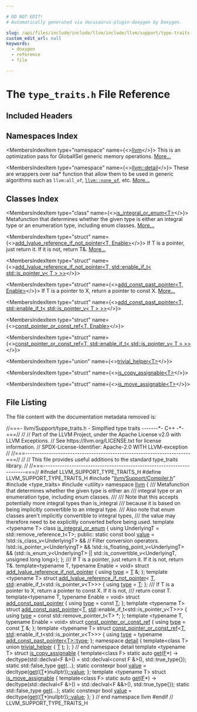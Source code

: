 ```yaml
---

# DO NOT EDIT!
# Automatically generated via docusaurus-plugin-doxygen by Doxygen.

slug: /api/files/include/include/llvm/include/llvm/support/type-traits-h
custom_edit_url: null
keywords:
  - doxygen
  - reference
  - file

---
```





# The `type_traits.h` File Reference

<DoxygenPage pluginConfig={pluginConfig}>



## Included Headers

<IncludesList>
<IncludesListItem
  filePath="llvm/Support/Compiler.h"
  permalink="/docs/api/files/include/include/llvm/include/llvm/support/compiler-h"
  isLocal="true" />
<IncludesListItem
  filePath="type_traits"
  permalink=""
  isLocal="false" />
<IncludesListItem
  filePath="utility"
  permalink=""
  isLocal="false" />
</IncludesList>

## Namespaces Index

<MembersIndex>

<MembersIndexItem
  type="namespace"
  name={<><a href="/docs/api/namespaces/llvm">llvm</a></>}>
This is an optimization pass for GlobalISel generic memory operations. <a href="/docs/api/namespaces/llvm/#details">More...</a>
</MembersIndexItem>

<MembersIndexItem
  type="namespace"
  name={<><a href="/docs/api/namespaces/llvm/detail">llvm::detail</a></>}>
These are wrappers over isa&#42; function that allow them to be used in generic algorithms such as <code>llvm:all&#95;of</code>, <code><a href="/docs/api/namespaces/llvm/#a7dc3069afa2ce5ea62ac2eb183e51c00">llvm::none&#95;of</a></code>, etc. <a href="/docs/api/namespaces/llvm/detail/#details">More...</a>
</MembersIndexItem>

</MembersIndex>

## Classes Index

<MembersIndex>

<MembersIndexItem
  type="class"
  name={<><a href="/docs/api/classes/llvm/is-integral-or-enum">is_integral_or_enum&lt;T&gt;</a></>}>
Metafunction that determines whether the given type is either an integral type or an enumeration type, including enum classes. <a href="/docs/api/classes/llvm/is-integral-or-enum/#details">More...</a>
</MembersIndexItem>

<MembersIndexItem
  type="struct"
  name={<><a href="/docs/api/structs/llvm/add-lvalue-reference-if-not-pointer">add_lvalue_reference_if_not_pointer&lt;T, Enable&gt;</a></>}>
If T is a pointer, just return it. If it is not, return T&amp;. <a href="/docs/api/structs/llvm/add-lvalue-reference-if-not-pointer/#details">More...</a>
</MembersIndexItem>

<MembersIndexItem
  type="struct"
  name={<><a href="/docs/api/structs/llvm/add-lvalue-reference-if-not-pointer-09178b941a64b0438383204d641fc5a5">add_lvalue_reference_if_not_pointer&lt;T, std::enable_if_t&lt; std::is_pointer_v&lt; T &gt; &gt;&gt;</a></>}>
</MembersIndexItem>

<MembersIndexItem
  type="struct"
  name={<><a href="/docs/api/structs/llvm/add-const-past-pointer">add_const_past_pointer&lt;T, Enable&gt;</a></>}>
If T is a pointer to X, return a pointer to const X. <a href="/docs/api/structs/llvm/add-const-past-pointer/#details">More...</a>
</MembersIndexItem>

<MembersIndexItem
  type="struct"
  name={<><a href="/docs/api/structs/llvm/add-const-past-pointer-09178b941a64b0438383204d641fc5a5">add_const_past_pointer&lt;T, std::enable_if_t&lt; std::is_pointer_v&lt; T &gt; &gt;&gt;</a></>}>
</MembersIndexItem>

<MembersIndexItem
  type="struct"
  name={<><a href="/docs/api/structs/llvm/const-pointer-or-const-ref">const_pointer_or_const_ref&lt;T, Enable&gt;</a></>}>
</MembersIndexItem>

<MembersIndexItem
  type="struct"
  name={<><a href="/docs/api/structs/llvm/const-pointer-or-const-ref-09178b941a64b0438383204d641fc5a5">const_pointer_or_const_ref&lt;T, std::enable_if_t&lt; std::is_pointer_v&lt; T &gt; &gt;&gt;</a></>}>
</MembersIndexItem>

<MembersIndexItem
  type="union"
  name={<><a href="/docs/api/unions/llvm/detail/trivial-helper">trivial_helper&lt;T&gt;</a></>}>
</MembersIndexItem>

<MembersIndexItem
  type="struct"
  name={<><a href="/docs/api/structs/llvm/is-copy-assignable">is_copy_assignable&lt;T&gt;</a></>}>
</MembersIndexItem>

<MembersIndexItem
  type="struct"
  name={<><a href="/docs/api/structs/llvm/is-move-assignable">is_move_assignable&lt;T&gt;</a></>}>
</MembersIndexItem>

</MembersIndex>


## File Listing

The file content with the documentation metadata removed is:

<ProgramListing>

<Link id="l00001" /><CodeLine lineNumber="1"><span class="doxyHighlightComment">//===- llvm/Support/type&#95;traits.h - Simplfied type traits -------&#42;- C++ -&#42;-===//</span></CodeLine>
<Link id="l00002" /><CodeLine lineNumber="2"><span class="doxyHighlightComment">//</span></CodeLine>
<Link id="l00003" /><CodeLine lineNumber="3"><span class="doxyHighlightComment">// Part of the LLVM Project, under the Apache License v2.0 with LLVM Exceptions.</span></CodeLine>
<Link id="l00004" /><CodeLine lineNumber="4"><span class="doxyHighlightComment">// See https://llvm.org/LICENSE.txt for license information.</span></CodeLine>
<Link id="l00005" /><CodeLine lineNumber="5"><span class="doxyHighlightComment">// SPDX-License-Identifier: Apache-2.0 WITH LLVM-exception</span></CodeLine>
<Link id="l00006" /><CodeLine lineNumber="6"><span class="doxyHighlightComment">//</span></CodeLine>
<Link id="l00007" /><CodeLine lineNumber="7"><span class="doxyHighlightComment">//===----------------------------------------------------------------------===//</span></CodeLine>
<Link id="l00008" /><CodeLine lineNumber="8"><span class="doxyHighlightComment">//</span></CodeLine>
<Link id="l00009" /><CodeLine lineNumber="9"><span class="doxyHighlightComment">// This file provides useful additions to the standard type&#95;traits library.</span></CodeLine>
<Link id="l00010" /><CodeLine lineNumber="10"><span class="doxyHighlightComment">//</span></CodeLine>
<Link id="l00011" /><CodeLine lineNumber="11"><span class="doxyHighlightComment">//===----------------------------------------------------------------------===//</span></CodeLine>
<Link id="l00012" /><CodeLine lineNumber="12"></CodeLine>
<Link id="l00013" /><CodeLine lineNumber="13"><span class="doxyHighlightPreprocessor">#ifndef LLVM&#95;SUPPORT&#95;TYPE&#95;TRAITS&#95;H</span></CodeLine>
<Link id="l00014" /><CodeLine lineNumber="14"><span class="doxyHighlightPreprocessor">#define LLVM&#95;SUPPORT&#95;TYPE&#95;TRAITS&#95;H</span></CodeLine>
<Link id="l00015" /><CodeLine lineNumber="15"></CodeLine>
<Link id="l00016" /><CodeLine lineNumber="16"><span class="doxyHighlightPreprocessor">#include &quot;<a href="/docs/api/files/include/include/llvm/include/llvm/support/compiler-h">llvm/Support/Compiler.h</a>&quot;</span></CodeLine>
<Link id="l00017" /><CodeLine lineNumber="17"><span class="doxyHighlightPreprocessor">#include &lt;type&#95;traits&gt;</span></CodeLine>
<Link id="l00018" /><CodeLine lineNumber="18"><span class="doxyHighlightPreprocessor">#include &lt;utility&gt;</span></CodeLine>
<Link id="l00019" /><CodeLine lineNumber="19"></CodeLine>
<Link id="l00020" /><CodeLine lineNumber="20"><span class="doxyHighlightKeyword">namespace </span><span class="doxyHighlight"><a href="/docs/api/namespaces/llvm">llvm</a> &#123;</span></CodeLine>
<Link id="l00021" /><CodeLine lineNumber="21"></CodeLine>
<Link id="l00022" /><CodeLine lineNumber="22"></CodeLine>
<Link id="l00023" /><CodeLine lineNumber="23"><span class="doxyHighlightComment">/// Metafunction that determines whether the given type is either an</span></CodeLine>
<Link id="l00024" /><CodeLine lineNumber="24"><span class="doxyHighlightComment">/// integral type or an enumeration type, including enum classes.</span></CodeLine>
<Link id="l00025" /><CodeLine lineNumber="25"><span class="doxyHighlightComment">///</span></CodeLine>
<Link id="l00026" /><CodeLine lineNumber="26"><span class="doxyHighlightComment">/// Note that this accepts potentially more integral types than is&#95;integral</span></CodeLine>
<Link id="l00027" /><CodeLine lineNumber="27"><span class="doxyHighlightComment">/// because it is based on being implicitly convertible to an integral type.</span></CodeLine>
<Link id="l00028" /><CodeLine lineNumber="28"><span class="doxyHighlightComment">/// Also note that enum classes aren&#39;t implicitly convertible to integral types,</span></CodeLine>
<Link id="l00029" /><CodeLine lineNumber="29"><span class="doxyHighlightComment">/// the value may therefore need to be explicitly converted before being used.</span></CodeLine>
<Link id="l00030" /><CodeLine lineNumber="30" lineLink="/docs/api/classes/llvm/is-integral-or-enum"><span class="doxyHighlightKeyword">template</span><span class="doxyHighlight"> &lt;</span><span class="doxyHighlightKeyword">typename</span><span class="doxyHighlight"> T&gt; </span><span class="doxyHighlightKeyword">class </span><span class="doxyHighlight"><a href="/docs/api/classes/llvm/is-integral-or-enum">is&#95;integral&#95;or&#95;enum</a> &#123;</span></CodeLine>
<Link id="l00031" /><CodeLine lineNumber="31"><span class="doxyHighlight">  </span><span class="doxyHighlightKeyword">using </span><span class="doxyHighlight">UnderlyingT = std::remove&#95;reference&#95;t&lt;T&gt;;</span></CodeLine>
<Link id="l00032" /><CodeLine lineNumber="32"></CodeLine>
<Link id="l00033" /><CodeLine lineNumber="33"><span class="doxyHighlightKeyword">public</span><span class="doxyHighlight">:</span></CodeLine>
<Link id="l00034" /><CodeLine lineNumber="34" lineLink="/docs/api/classes/llvm/is-integral-or-enum/#a8f7f2d740b21f5926a964eb7b5f22196"><span class="doxyHighlight">  </span><span class="doxyHighlightKeyword">static</span><span class="doxyHighlight"> </span><span class="doxyHighlightKeyword">const</span><span class="doxyHighlight"> </span><span class="doxyHighlightKeywordType">bool</span><span class="doxyHighlight"> <a href="/docs/api/classes/llvm/is-integral-or-enum/#a8f7f2d740b21f5926a964eb7b5f22196">value</a> =</span></CodeLine>
<Link id="l00035" /><CodeLine lineNumber="35"><span class="doxyHighlight">      !std::is&#95;class&#95;v&lt;UnderlyingT&gt; &amp;&amp; </span><span class="doxyHighlightComment">// Filter conversion operators.</span></CodeLine>
<Link id="l00036" /><CodeLine lineNumber="36"><span class="doxyHighlight">      !std::is&#95;pointer&#95;v&lt;UnderlyingT&gt; &amp;&amp;</span></CodeLine>
<Link id="l00037" /><CodeLine lineNumber="37"><span class="doxyHighlight">      !std::is&#95;floating&#95;point&#95;v&lt;UnderlyingT&gt; &amp;&amp;</span></CodeLine>
<Link id="l00038" /><CodeLine lineNumber="38"><span class="doxyHighlight">      (std::is&#95;enum&#95;v&lt;UnderlyingT&gt; ||</span></CodeLine>
<Link id="l00039" /><CodeLine lineNumber="39"><span class="doxyHighlight">       std::is&#95;convertible&#95;v&lt;UnderlyingT, unsigned long long&gt;);</span></CodeLine>
<Link id="l00040" /><CodeLine lineNumber="40"><span class="doxyHighlight">&#125;;</span></CodeLine>
<Link id="l00041" /><CodeLine lineNumber="41"></CodeLine>
<Link id="l00042" /><CodeLine lineNumber="42"><span class="doxyHighlightComment">/// If T is a pointer, just return it. If it is not, return T&amp;.</span></CodeLine>
<Link id="l00043" /><CodeLine lineNumber="43"><span class="doxyHighlightKeyword">template</span><span class="doxyHighlight">&lt;</span><span class="doxyHighlightKeyword">typename</span><span class="doxyHighlight"> T, </span><span class="doxyHighlightKeyword">typename</span><span class="doxyHighlight"> Enable = </span><span class="doxyHighlightKeywordType">void</span><span class="doxyHighlight">&gt;</span></CodeLine>
<Link id="l00044" /><CodeLine lineNumber="44" lineLink="/docs/api/structs/llvm/add-lvalue-reference-if-not-pointer/#a000baed15319c5118ee455ea12dc426c"><span class="doxyHighlightKeyword">struct </span><span class="doxyHighlight"><a href="/docs/api/structs/llvm/add-lvalue-reference-if-not-pointer">add&#95;lvalue&#95;reference&#95;if&#95;not&#95;pointer</a> &#123; </span><span class="doxyHighlightKeyword">using </span><span class="doxyHighlight"><a href="/docs/api/structs/llvm/add-lvalue-reference-if-not-pointer/#a000baed15319c5118ee455ea12dc426c">type</a> = <a href="/docs/api/files/lib/lib/target/lib/target/mips/mips16isellowering-cpp/#a0acb682b8260ab1c60b918599864e2e5">T</a> &amp;; &#125;;</span></CodeLine>
<Link id="l00045" /><CodeLine lineNumber="45"></CodeLine>
<Link id="l00046" /><CodeLine lineNumber="46"><span class="doxyHighlightKeyword">template</span><span class="doxyHighlight"> &lt;</span><span class="doxyHighlightKeyword">typename</span><span class="doxyHighlight"> T&gt;</span></CodeLine>
<Link id="l00047" /><CodeLine lineNumber="47" lineLink="/docs/api/structs/llvm/add-lvalue-reference-if-not-pointer-09178b941a64b0438383204d641fc5a5"><span class="doxyHighlightKeyword">struct </span><span class="doxyHighlight"><a href="/docs/api/structs/llvm/add-lvalue-reference-if-not-pointer">add&#95;lvalue&#95;reference&#95;if&#95;not&#95;pointer</a>&lt;</span></CodeLine>
<Link id="l00048" /><CodeLine lineNumber="48"><span class="doxyHighlight">    <a href="/docs/api/files/lib/lib/target/lib/target/mips/mips16isellowering-cpp/#a0acb682b8260ab1c60b918599864e2e5">T</a>, <a href="/docs/api/namespaces/std">std</a>::enable&#95;if&#95;t&lt;std::is&#95;pointer&#95;v&lt;T&gt;&gt;&gt; &#123;</span></CodeLine>
<Link id="l00049" /><CodeLine lineNumber="49" lineLink="/docs/api/structs/llvm/add-lvalue-reference-if-not-pointer-09178b941a64b0438383204d641fc5a5/#a0cb189e12c40f8aa8e9d2536315cf599"><span class="doxyHighlight">  </span><span class="doxyHighlightKeyword">using </span><span class="doxyHighlight"><a href="/docs/api/structs/llvm/add-lvalue-reference-if-not-pointer-09178b941a64b0438383204d641fc5a5/#a0cb189e12c40f8aa8e9d2536315cf599">type</a> = <a href="/docs/api/files/lib/lib/target/lib/target/mips/mips16isellowering-cpp/#a0acb682b8260ab1c60b918599864e2e5">T</a>;</span></CodeLine>
<Link id="l00050" /><CodeLine lineNumber="50"><span class="doxyHighlight">&#125;;</span></CodeLine>
<Link id="l00051" /><CodeLine lineNumber="51"></CodeLine>
<Link id="l00052" /><CodeLine lineNumber="52"><span class="doxyHighlightComment">/// If T is a pointer to X, return a pointer to const X. If it is not,</span></CodeLine>
<Link id="l00053" /><CodeLine lineNumber="53"><span class="doxyHighlightComment">/// return const T.</span></CodeLine>
<Link id="l00054" /><CodeLine lineNumber="54"><span class="doxyHighlightKeyword">template</span><span class="doxyHighlight">&lt;</span><span class="doxyHighlightKeyword">typename</span><span class="doxyHighlight"> T, </span><span class="doxyHighlightKeyword">typename</span><span class="doxyHighlight"> Enable = </span><span class="doxyHighlightKeywordType">void</span><span class="doxyHighlight">&gt;</span></CodeLine>
<Link id="l00055" /><CodeLine lineNumber="55" lineLink="/docs/api/structs/llvm/add-const-past-pointer/#a8bb1a43c1dd64fe7ad8a2f750d43add2"><span class="doxyHighlightKeyword">struct </span><span class="doxyHighlight"><a href="/docs/api/structs/llvm/add-const-past-pointer">add&#95;const&#95;past&#95;pointer</a> &#123; </span><span class="doxyHighlightKeyword">using </span><span class="doxyHighlight"><a href="/docs/api/structs/llvm/add-const-past-pointer/#a8bb1a43c1dd64fe7ad8a2f750d43add2">type</a> = </span><span class="doxyHighlightKeyword">const</span><span class="doxyHighlight"> <a href="/docs/api/files/lib/lib/target/lib/target/mips/mips16isellowering-cpp/#a0acb682b8260ab1c60b918599864e2e5">T</a>; &#125;;</span></CodeLine>
<Link id="l00056" /><CodeLine lineNumber="56"></CodeLine>
<Link id="l00057" /><CodeLine lineNumber="57"><span class="doxyHighlightKeyword">template</span><span class="doxyHighlight"> &lt;</span><span class="doxyHighlightKeyword">typename</span><span class="doxyHighlight"> T&gt;</span></CodeLine>
<Link id="l00058" /><CodeLine lineNumber="58" lineLink="/docs/api/structs/llvm/add-const-past-pointer-09178b941a64b0438383204d641fc5a5"><span class="doxyHighlightKeyword">struct </span><span class="doxyHighlight"><a href="/docs/api/structs/llvm/add-const-past-pointer">add&#95;const&#95;past&#95;pointer</a>&lt;<a href="/docs/api/files/lib/lib/target/lib/target/mips/mips16isellowering-cpp/#a0acb682b8260ab1c60b918599864e2e5">T</a>, <a href="/docs/api/namespaces/std">std</a>::enable&#95;if&#95;t&lt;std::is&#95;pointer&#95;v&lt;T&gt;&gt;&gt; &#123;</span></CodeLine>
<Link id="l00059" /><CodeLine lineNumber="59" lineLink="/docs/api/structs/llvm/add-const-past-pointer-09178b941a64b0438383204d641fc5a5/#aa09fb99c4f71f2d56860f30d637713c4"><span class="doxyHighlight">  </span><span class="doxyHighlightKeyword">using </span><span class="doxyHighlight"><a href="/docs/api/structs/llvm/add-const-past-pointer-09178b941a64b0438383204d641fc5a5/#aa09fb99c4f71f2d56860f30d637713c4">type</a> = </span><span class="doxyHighlightKeyword">const</span><span class="doxyHighlight"> std::remove&#95;pointer&#95;t&lt;T&gt; &#42;;</span></CodeLine>
<Link id="l00060" /><CodeLine lineNumber="60"><span class="doxyHighlight">&#125;;</span></CodeLine>
<Link id="l00061" /><CodeLine lineNumber="61"></CodeLine>
<Link id="l00062" /><CodeLine lineNumber="62"><span class="doxyHighlightKeyword">template</span><span class="doxyHighlight"> &lt;</span><span class="doxyHighlightKeyword">typename</span><span class="doxyHighlight"> T, </span><span class="doxyHighlightKeyword">typename</span><span class="doxyHighlight"> Enable = </span><span class="doxyHighlightKeywordType">void</span><span class="doxyHighlight">&gt;</span></CodeLine>
<Link id="l00063" /><CodeLine lineNumber="63" lineLink="/docs/api/structs/llvm/const-pointer-or-const-ref"><span class="doxyHighlightKeyword">struct </span><span class="doxyHighlight"><a href="/docs/api/structs/llvm/const-pointer-or-const-ref">const&#95;pointer&#95;or&#95;const&#95;ref</a> &#123;</span></CodeLine>
<Link id="l00064" /><CodeLine lineNumber="64" lineLink="/docs/api/structs/llvm/const-pointer-or-const-ref/#a88f0a3887c075abfe0c9444dcc226aa9"><span class="doxyHighlight">  </span><span class="doxyHighlightKeyword">using </span><span class="doxyHighlight"><a href="/docs/api/structs/llvm/const-pointer-or-const-ref/#a88f0a3887c075abfe0c9444dcc226aa9">type</a> = </span><span class="doxyHighlightKeyword">const</span><span class="doxyHighlight"> <a href="/docs/api/files/lib/lib/target/lib/target/mips/mips16isellowering-cpp/#a0acb682b8260ab1c60b918599864e2e5">T</a> &amp;;</span></CodeLine>
<Link id="l00065" /><CodeLine lineNumber="65"><span class="doxyHighlight">&#125;;</span></CodeLine>
<Link id="l00066" /><CodeLine lineNumber="66"><span class="doxyHighlightKeyword">template</span><span class="doxyHighlight"> &lt;</span><span class="doxyHighlightKeyword">typename</span><span class="doxyHighlight"> T&gt;</span></CodeLine>
<Link id="l00067" /><CodeLine lineNumber="67" lineLink="/docs/api/structs/llvm/const-pointer-or-const-ref-09178b941a64b0438383204d641fc5a5"><span class="doxyHighlightKeyword">struct </span><span class="doxyHighlight"><a href="/docs/api/structs/llvm/const-pointer-or-const-ref">const&#95;pointer&#95;or&#95;const&#95;ref</a>&lt;<a href="/docs/api/files/lib/lib/target/lib/target/mips/mips16isellowering-cpp/#a0acb682b8260ab1c60b918599864e2e5">T</a>, <a href="/docs/api/namespaces/std">std</a>::enable&#95;if&#95;t&lt;std::is&#95;pointer&#95;v&lt;T&gt;&gt;&gt; &#123;</span></CodeLine>
<Link id="l00068" /><CodeLine lineNumber="68" lineLink="/docs/api/structs/llvm/const-pointer-or-const-ref-09178b941a64b0438383204d641fc5a5/#a2024bbf7ad6021a9626e2141f28a718f"><span class="doxyHighlight">  </span><span class="doxyHighlightKeyword">using </span><span class="doxyHighlight"><a href="/docs/api/structs/llvm/const-pointer-or-const-ref-09178b941a64b0438383204d641fc5a5/#a2024bbf7ad6021a9626e2141f28a718f">type</a> = </span><span class="doxyHighlightKeyword">typename</span><span class="doxyHighlight"> <a href="/docs/api/structs/llvm/add-const-past-pointer/#a8bb1a43c1dd64fe7ad8a2f750d43add2">add&#95;const&#95;past&#95;pointer&lt;T&gt;::type</a>;</span></CodeLine>
<Link id="l00069" /><CodeLine lineNumber="69"><span class="doxyHighlight">&#125;;</span></CodeLine>
<Link id="l00070" /><CodeLine lineNumber="70"></CodeLine>
<Link id="l00071" /><CodeLine lineNumber="71"><span class="doxyHighlightKeyword">namespace </span><span class="doxyHighlight"><a href="/docs/api/namespaces/detail">detail</a> &#123;</span></CodeLine>
<Link id="l00072" /><CodeLine lineNumber="72"><span class="doxyHighlightKeyword">template</span><span class="doxyHighlight">&lt;</span><span class="doxyHighlightKeyword">class</span><span class="doxyHighlight"> T&gt;</span></CodeLine>
<Link id="l00073" /><CodeLine lineNumber="73" lineLink="/docs/api/unions/llvm/detail/trivial-helper"><span class="doxyHighlightKeyword">union </span><span class="doxyHighlight"><a href="/docs/api/unions/llvm/detail/trivial-helper">trivial&#95;helper</a> &#123;</span></CodeLine>
<Link id="l00074" /><CodeLine lineNumber="74" lineLink="/docs/api/unions/llvm/detail/trivial-helper/#ad733ecd06f2730322483f53c621392de"><span class="doxyHighlight">    <a href="/docs/api/files/lib/lib/target/lib/target/mips/mips16isellowering-cpp/#a0acb682b8260ab1c60b918599864e2e5">T</a> <a href="/docs/api/unions/llvm/detail/trivial-helper/#ad733ecd06f2730322483f53c621392de">t</a>;</span></CodeLine>
<Link id="l00075" /><CodeLine lineNumber="75"><span class="doxyHighlight">&#125;;</span></CodeLine>
<Link id="l00076" /><CodeLine lineNumber="76"></CodeLine>
<Link id="l00077" /><CodeLine lineNumber="77"><span class="doxyHighlight">&#125; </span><span class="doxyHighlightComment">// end namespace detail</span></CodeLine>
<Link id="l00078" /><CodeLine lineNumber="78"></CodeLine>
<Link id="l00079" /><CodeLine lineNumber="79"><span class="doxyHighlightKeyword">template</span><span class="doxyHighlight"> &lt;</span><span class="doxyHighlightKeyword">typename</span><span class="doxyHighlight"> T&gt;</span></CodeLine>
<Link id="l00080" /><CodeLine lineNumber="80" lineLink="/docs/api/structs/llvm/is-copy-assignable"><span class="doxyHighlightKeyword">struct </span><span class="doxyHighlight"><a href="/docs/api/structs/llvm/is-copy-assignable">is&#95;copy&#95;assignable</a> &#123;</span></CodeLine>
<Link id="l00081" /><CodeLine lineNumber="81"><span class="doxyHighlight">  </span><span class="doxyHighlightKeyword">template</span><span class="doxyHighlight">&lt;</span><span class="doxyHighlightKeyword">class</span><span class="doxyHighlight"> F&gt;</span></CodeLine>
<Link id="l00082" /><CodeLine lineNumber="82" lineLink="/docs/api/structs/llvm/is-copy-assignable/#ab34bb4e1af7b05f047225cf0f3ced9f6"><span class="doxyHighlight">    </span><span class="doxyHighlightKeyword">static</span><span class="doxyHighlight"> </span><span class="doxyHighlightKeyword">auto</span><span class="doxyHighlight"> <a href="/docs/api/structs/llvm/is-copy-assignable/#ab34bb4e1af7b05f047225cf0f3ced9f6">get</a>(<a href="/docs/api/files/lib/lib/support/md5-cpp/#a96d73bbd7af15cb1fc38c3f4a3bd82e9">F</a>&#42;) -&gt; </span><span class="doxyHighlightKeyword">decltype</span><span class="doxyHighlight">(std::declval&lt;F &amp;&gt;() = std::declval&lt;const F &amp;&gt;(), std::true&#95;type&#123;&#125;);</span></CodeLine>
<Link id="l00083" /><CodeLine lineNumber="83" lineLink="/docs/api/structs/llvm/is-copy-assignable/#aff1b5c8d6ebbc4546b789d0d5c05a96e"><span class="doxyHighlight">    </span><span class="doxyHighlightKeyword">static</span><span class="doxyHighlight"> std::false&#95;type <a href="/docs/api/structs/llvm/is-copy-assignable/#aff1b5c8d6ebbc4546b789d0d5c05a96e">get</a>(...);</span></CodeLine>
<Link id="l00084" /><CodeLine lineNumber="84" lineLink="/docs/api/structs/llvm/is-copy-assignable/#a82d38530c216a42936c0b432bf0a15eb"><span class="doxyHighlight">    </span><span class="doxyHighlightKeyword">static</span><span class="doxyHighlight"> </span><span class="doxyHighlightKeyword">constexpr</span><span class="doxyHighlight"> </span><span class="doxyHighlightKeywordType">bool</span><span class="doxyHighlight"> <a href="/docs/api/structs/llvm/is-copy-assignable/#a82d38530c216a42936c0b432bf0a15eb">value</a> = </span><span class="doxyHighlightKeyword">decltype</span><span class="doxyHighlight">(<a href="/docs/api/structs/llvm/is-copy-assignable/#ab34bb4e1af7b05f047225cf0f3ced9f6">get</a>((<a href="/docs/api/files/lib/lib/target/lib/target/mips/mips16isellowering-cpp/#a0acb682b8260ab1c60b918599864e2e5">T</a>&#42;)</span><span class="doxyHighlightKeyword">nullptr</span><span class="doxyHighlight">))<a href="/docs/api/structs/llvm/is-copy-assignable/#a82d38530c216a42936c0b432bf0a15eb">::value</a>;</span></CodeLine>
<Link id="l00085" /><CodeLine lineNumber="85"><span class="doxyHighlight">&#125;;</span></CodeLine>
<Link id="l00086" /><CodeLine lineNumber="86"></CodeLine>
<Link id="l00087" /><CodeLine lineNumber="87"><span class="doxyHighlightKeyword">template</span><span class="doxyHighlight"> &lt;</span><span class="doxyHighlightKeyword">typename</span><span class="doxyHighlight"> T&gt;</span></CodeLine>
<Link id="l00088" /><CodeLine lineNumber="88" lineLink="/docs/api/structs/llvm/is-move-assignable"><span class="doxyHighlightKeyword">struct </span><span class="doxyHighlight"><a href="/docs/api/structs/llvm/is-move-assignable">is&#95;move&#95;assignable</a> &#123;</span></CodeLine>
<Link id="l00089" /><CodeLine lineNumber="89"><span class="doxyHighlight">  </span><span class="doxyHighlightKeyword">template</span><span class="doxyHighlight">&lt;</span><span class="doxyHighlightKeyword">class</span><span class="doxyHighlight"> F&gt;</span></CodeLine>
<Link id="l00090" /><CodeLine lineNumber="90" lineLink="/docs/api/structs/llvm/is-move-assignable/#a4ef17737bcbfcaa876e86767d25dd242"><span class="doxyHighlight">    </span><span class="doxyHighlightKeyword">static</span><span class="doxyHighlight"> </span><span class="doxyHighlightKeyword">auto</span><span class="doxyHighlight"> <a href="/docs/api/structs/llvm/is-move-assignable/#a4ef17737bcbfcaa876e86767d25dd242">get</a>(<a href="/docs/api/files/lib/lib/support/md5-cpp/#a96d73bbd7af15cb1fc38c3f4a3bd82e9">F</a>&#42;) -&gt; </span><span class="doxyHighlightKeyword">decltype</span><span class="doxyHighlight">(std::declval&lt;F &amp;&gt;() = std::declval&lt;F &amp;&amp;&gt;(), std::true&#95;type&#123;&#125;);</span></CodeLine>
<Link id="l00091" /><CodeLine lineNumber="91" lineLink="/docs/api/structs/llvm/is-move-assignable/#a2816132fa7390b4f80edeb96a6de2fe8"><span class="doxyHighlight">    </span><span class="doxyHighlightKeyword">static</span><span class="doxyHighlight"> std::false&#95;type <a href="/docs/api/structs/llvm/is-move-assignable/#a2816132fa7390b4f80edeb96a6de2fe8">get</a>(...);</span></CodeLine>
<Link id="l00092" /><CodeLine lineNumber="92" lineLink="/docs/api/structs/llvm/is-move-assignable/#a77399b4ee1391a59d1d008fc2e48dcb2"><span class="doxyHighlight">    </span><span class="doxyHighlightKeyword">static</span><span class="doxyHighlight"> </span><span class="doxyHighlightKeyword">constexpr</span><span class="doxyHighlight"> </span><span class="doxyHighlightKeywordType">bool</span><span class="doxyHighlight"> <a href="/docs/api/structs/llvm/is-move-assignable/#a77399b4ee1391a59d1d008fc2e48dcb2">value</a> = </span><span class="doxyHighlightKeyword">decltype</span><span class="doxyHighlight">(<a href="/docs/api/structs/llvm/is-move-assignable/#a4ef17737bcbfcaa876e86767d25dd242">get</a>((<a href="/docs/api/files/lib/lib/target/lib/target/mips/mips16isellowering-cpp/#a0acb682b8260ab1c60b918599864e2e5">T</a>&#42;)</span><span class="doxyHighlightKeyword">nullptr</span><span class="doxyHighlight">))<a href="/docs/api/structs/llvm/is-move-assignable/#a77399b4ee1391a59d1d008fc2e48dcb2">::value</a>;</span></CodeLine>
<Link id="l00093" /><CodeLine lineNumber="93"><span class="doxyHighlight">&#125;;</span></CodeLine>
<Link id="l00094" /><CodeLine lineNumber="94"></CodeLine>
<Link id="l00095" /><CodeLine lineNumber="95"><span class="doxyHighlight">&#125; </span><span class="doxyHighlightComment">// end namespace llvm</span></CodeLine>
<Link id="l00096" /><CodeLine lineNumber="96"></CodeLine>
<Link id="l00097" /><CodeLine lineNumber="97"><span class="doxyHighlightPreprocessor">#endif </span><span class="doxyHighlightComment">// LLVM&#95;SUPPORT&#95;TYPE&#95;TRAITS&#95;H</span></CodeLine>

</ProgramListing>


</DoxygenPage>
